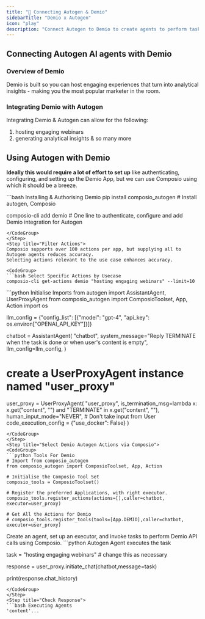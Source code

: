 ```yaml
---
title: "🚀 Connecting Autogen & Demio"
sidebarTitle: "Demio x Autogen"
icon: "play"
description: "Connect Autogen to Demio to create agents to perform tasks using natural language"
---
```


## Connecting Autogen AI agents with Demio

### Overview of Demio

Demio is built so you can host engaging experiences that turn into analytical insights - making you the most popular marketer in the room.

### Integrating Demio with Autogen

Integrating Demio & Autogen can allow for the following:

1. hosting engaging webinars
2. generating analytical insights
& so many more

## Using Autogen with Demio

<Steps>
<Step title="Setting Up the Environment">

**Ideally this would require a lot of effort to set up** like authenticating, configuring, and setting up the Demio App, but we can use Composio using which it should be a breeze.

<CodeGroup>
```bash Installing & Authorising Demio
pip install composio_autogen # Install autogen, Composio 

composio-cli add demio # One line to authenticate, configure and add Demio integration for Autogen
```
</CodeGroup>
</Step>
<Step title="Filter Actions">
Composio supports over 100 actions per app, but supplying all to Autogen agents reduces accuracy.
Selecting actions relevant to the use case enhances accuracy.

<CodeGroup>
```bash Select Specific Actions by Usecase
composio-cli get-actions demio "hosting engaging webinars" --limit=10
```
</CodeGroup>

</Step>
<Step title="Import Base Packages">

<CodeGroup>
```python Initialise Imports
from autogen import AssistantAgent, UserProxyAgent
from composio_autogen import ComposioToolset, App, Action
import os

llm_config = {"config_list": [{"model": "gpt-4", "api_key": os.environ["OPENAI_API_KEY"]}]}

chatbot = AssistantAgent(
    "chatbot",
    system_message="Reply TERMINATE when the task is done or when user's content is empty",
    llm_config=llm_config,
)

# create a UserProxyAgent instance named "user_proxy"
user_proxy = UserProxyAgent(
    "user_proxy",
    is_termination_msg=lambda x: x.get("content", "") and "TERMINATE" in x.get("content", ""),
    human_input_mode="NEVER", # Don't take input from User
    code_execution_config = {"use_docker": False}
)
```
</CodeGroup>
</Step>
<Step title="Select Demio Autogen Actions via Composio">
<CodeGroup>
```python Tools For Demio
# Import from composio_autogen
from composio_autogen import ComposioToolset, App, Action

# Initialise the Composio Tool Set
composio_tools = ComposioToolset()

# Register the preferred Applications, with right executor. 
composio_tools.register_actions(actions=[],caller=chatbot, executor=user_proxy)

# Get All the Actions for Demio
# composio_tools.register_tools(tools=[App.DEMIO],caller=chatbot, executor=user_proxy) 
```
</CodeGroup>
</Step>
<Step title="Execute the Agent">
Create an agent, set up an executor, and invoke tasks to perform Demio API calls using Composio. 
<CodeGroup>
```python Autogen Agent executes the task

task = "hosting engaging webinars" # change this as necessary

response = user_proxy.initiate_chat(chatbot,message=task)

print(response.chat_history)
```
</CodeGroup>
</Step>
<Step title="Check Response">
```bash Executing Agents
'content'...
```
</Step>
</Steps>
